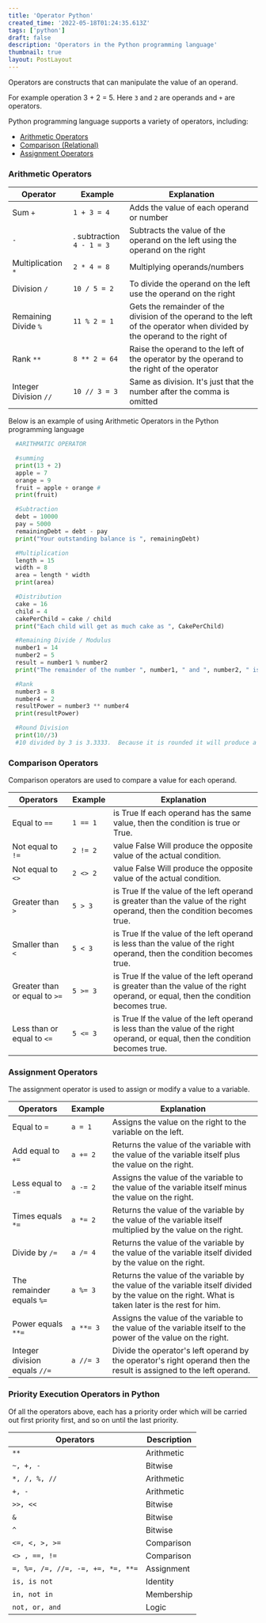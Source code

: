 ```yaml
---
title: 'Operator Python'
created_time: '2022-05-18T01:24:35.613Z'
tags: ['python']
draft: false
description: 'Operators in the Python programming language'
thumbnail: true
layout: PostLayout
---
```


Operators are constructs that can manipulate the value of an operand.

For example operation 3 + 2 = 5. Here `3` and `2` are operands and `+` are operators.

Python programming language supports a variety of operators, including:

- [Arithmetic Operators](#arithmetic-operators)
- [Comparison (Relational)](#comparison-operators)
- [Assignment Operators](#assignment-operators)

### Arithmetic Operators

| Operator              | Example                   | Explanation                                                                                                               |
| --------------------- | ------------------------- | ------------------------------------------------------------------------------------------------------------------------- |
| Sum `+`               | `1 + 3 = 4`               | Adds the value of each operand or number                                                                                  |
| `-`                   | . subtraction `4 - 1 = 3` | Subtracts the value of the operand on the left using the operand on the right                                             |
| Multiplication `*`    | `2 * 4 = 8`               | Multiplying operands/numbers                                                                                              |
| Division `/`          | `10 / 5 = 2`              | To divide the operand on the left use the operand on the right                                                            |
| Remaining Divide `%`  | `11 % 2 = 1`              | Gets the remainder of the division of the operand to the left of the operator when divided by the operand to the right of |
| Rank `**`             | `8 ** 2 = 64`             | Raise the operand to the left of the operator by the operand to the right of the operator                                 |
| Integer Division `//` | `10 // 3 = 3`             | Same as division. It's just that the number after the comma is omitted                                                    |

Below is an example of using Arithmetic Operators in the Python programming language

```python:operator.py
  #ARITHMATIC OPERATOR

  #summing
  print(13 + 2)
  apple = 7
  orange = 9
  fruit = apple + orange #
  print(fruit)

  #Subtraction
  debt = 10000
  pay = 5000
  remainingDebt = debt - pay
  print("Your outstanding balance is ", remainingDebt)

  #Multiplication
  length = 15
  width = 8
  area = length * width
  print(area)

  #Distribution
  cake = 16
  child = 4
  cakePerChild = cake / child
  print("Each child will get as much cake as ", CakePerChild)

  #Remaining Divide / Modulus
  number1 = 14
  number2 = 5
  result = number1 % number2
  print("The remainder of the number ", number1, " and ", number2, " is ", result)

  #Rank
  number3 = 8
  number4 = 2
  resultPower = number3 ** number4
  print(resultPower)

  #Round Division
  print(10//3)
  #10 divided by 3 is 3.3333.  Because it is rounded it will produce a value of 3
```

### Comparison Operators

Comparison operators are used to compare a value for each operand.

| Operators                     | Example  | Explanation                                                                                                                         |
| ----------------------------- | -------- | ----------------------------------------------------------------------------------------------------------------------------------- |
| Equal to `==`                 | `1 == 1` | is True If each operand has the same value, then the condition is true or True.                                                     |
| Not equal to `!=`             | `2 != 2` | value False Will produce the opposite value of the actual condition.                                                                |
| Not equal to `<>`             | `2 <> 2` | value False Will produce the opposite value of the actual condition.                                                                |
| Greater than `>`              | `5 > 3`  | is True If the value of the left operand is greater than the value of the right operand, then the condition becomes true.           |
| Smaller than `<`              | `5 < 3`  | is True If the value of the left operand is less than the value of the right operand, then the condition becomes true.              |
| Greater than or equal to `>=` | `5 >= 3` | is True If the value of the left operand is greater than the value of the right operand, or equal, then the condition becomes true. |
| Less than or equal to `<=`    | `5 <= 3` | is True If the value of the left operand is less than the value of the right operand, or equal, then the condition becomes true.    |

### Assignment Operators

The assignment operator is used to assign or modify a value to a variable.

| Operators                     | Example   | Explanation                                                                                                                                       |
| ----------------------------- | --------- | ------------------------------------------------------------------------------------------------------------------------------------------------- |
| Equal to `=`                  | `a = 1`   | Assigns the value on the right to the variable on the left.                                                                                       |
| Add equal to `+=`             | `a += 2`  | Returns the value of the variable with the value of the variable itself plus the value on the right.                                              |
| Less equal to `-=`            | `a -= 2`  | Assigns the value of the variable to the value of the variable itself minus the value on the right.                                               |
| Times equals `*=`             | `a *= 2`  | Returns the value of the variable by the value of the variable itself multiplied by the value on the right.                                       |
| Divide by `/=`                | `a /= 4`  | Returns the value of the variable by the value of the variable itself divided by the value on the right.                                          |
| The remainder equals `%=`     | `a %= 3`  | Returns the value of the variable by the value of the variable itself divided by the value on the right. What is taken later is the rest for him. |
| Power equals `**=`            | `a **= 3` | Assigns the value of the variable to the value of the variable itself to the power of the value on the right.                                     |
| Integer division equals `//=` | `a //= 3` | Divide the operator's left operand by the operator's right operand then the result is assigned to the left operand.                               |

### Priority Execution Operators in Python

Of all the operators above, each has a priority order which will be carried out first priority first, and so on until the last priority.

| Operators                         | Description |
| --------------------------------- | ----------- |
| `**`                              | Arithmetic  |
| `~, +, -`                         | Bitwise     |
| `*, /, %, //`                     | Arithmetic  |
| `+, -`                            | Arithmetic  |
| `>>, <<`                          | Bitwise     |
| `&`                               | Bitwise     |
| `^`                               | Bitwise     |
| `<=, <, >, >=`                    | Comparison  |
| `<> , ==, !=`                     | Comparison  |
| `=, %=, /=, //=, -=, +=, *=, **=` | Assignment  |
| `is, is not`                      | Identity    |
| `in, not in`                      | Membership  |
| `not, or, and`                    | Logic       |
